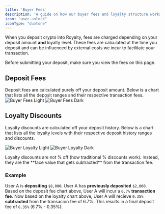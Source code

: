 ```yaml
---
title: 'Buyer Fees'
description: 'A guide on how our buyer fees and loyalty structure works'
icon: "user-unlock"
iconType: "duotone"
---
```


When you deposit crypto into Royalty, fees are charged depending on your deposit amount **and** loyalty level. These fees are calculated at the time you deposit and can be influenced by external costs we incur to facilitate your transaction.

<Warning>
Before submitting your deposit, make sure you view the fees on this page.
</Warning>

## Deposit Fees

Deposit fees are calculated purely off your deposit amount. Below is a chart that lists all the deposit ranges and their respective transaction fees.
<img
  className="block dark:hidden rounded-md"
  src="/images/buyerfees-light.png"
  alt="Buyer Fees Light"
/>
<img
  className="hidden dark:block"
  src="/images/buyerfees-dark.png"
  alt="Buyer Fees Dark"
/>

## Loyalty Discounts

Loyalty discounts are calculated off your deposit history. Below is a chart that lists all the loyalty levels with their respective deposit history ranges and discounts.

<img
  className="block dark:hidden rounded-md"
  src="/images/buyerloyalty-light.png"
  alt="Buyer Loyalty Light"
/>
<img
  className="hidden dark:block"
  src="/images/buyerloyalty-dark.png"
  alt="Buyer Loyalty Dark"
/>

<Warning>
Loyalty discounts are not % off (how traditional % discounts work). Instead, they are the **face value that gets subtracted** from the transaction fee.
</Warning>

### Example

User A is **depositing** `$8,000`. User A has **previously deposited** `$2,000`. Based on the deposit fee chart above, User A will incur a `6.7%` **transaction fee**. Now based on the loyalty chart above, User A will recieve `0.35%` **subtracted** from the transacion fee of 6.7%. This results in a final deposit fee of `6.35%` (6.7% - 0.35%).